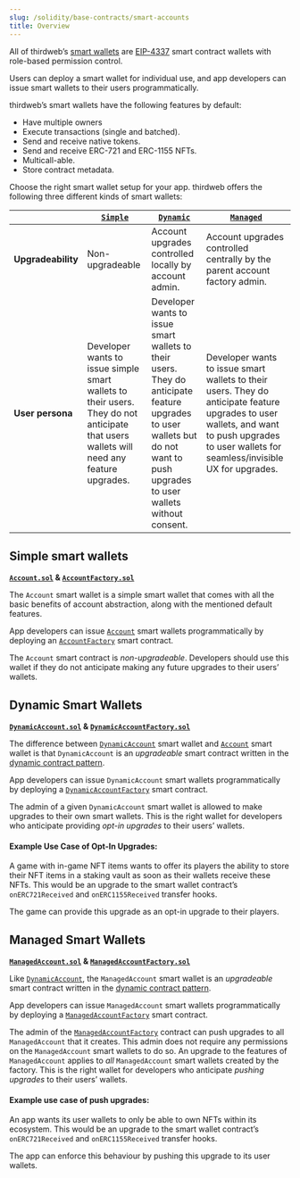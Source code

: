 ```yaml
---
slug: /solidity/base-contracts/smart-accounts
title: Overview
---
```


All of thirdweb’s [smart wallets](/wallet/smart-wallet) are [EIP-4337](https://eips.ethereum.org/EIPS/eip-4337) smart contract wallets with role-based permission control.

Users can deploy a smart wallet for individual use, and app developers can issue smart wallets to their users programmatically.

thirdweb’s smart wallets have the following features by default:

- Have multiple owners
- Execute transactions (single and batched).
- Send and receive native tokens.
- Send and receive ERC-721 and ERC-1155 NFTs.
- Multicall-able.
- Store contract metadata.

Choose the right smart wallet setup for your app. thirdweb offers the following three different kinds of smart wallets:

|                    | [`Simple`](/solidity/base-contracts/account)                                                                                            | [`Dynamic`](/solidity/base-contracts/dynamic-account)                                                                                                                        | [`Managed`](/solidity/base-contracts/managed-account)                                                                                                                                         |
| ------------------ | --------------------------------------------------------------------------------------------------------------------------------------- | ---------------------------------------------------------------------------------------------------------------------------------------------------------------------------- | --------------------------------------------------------------------------------------------------------------------------------------------------------------------------------------------- |
| **Upgradeability** | Non-upgradeable                                                                                                                         | Account upgrades controlled locally by account admin.                                                                                                                        | Account upgrades controlled centrally by the parent account factory admin.                                                                                                                    |
| **User persona**   | Developer wants to issue simple smart wallets to their users. They do not anticipate that users wallets will need any feature upgrades. | Developer wants to issue smart wallets to their users. They do anticipate feature upgrades to user wallets but do not want to push upgrades to user wallets without consent. | Developer wants to issue smart wallets to their users. They do anticipate feature upgrades to user wallets, and want to push upgrades to user wallets for seamless/invisible UX for upgrades. |

## Simple smart wallets

**[`Account.sol`](/solidity/base-contracts/account) & [`AccountFactory.sol`](/solidity/base-contracts/account-factory)**

The `Account` smart wallet is a simple smart wallet that comes with all the basic benefits of account abstraction, along with the mentioned default features.

App developers can issue [`Account`](<(/solidity/base-contracts/account)>) smart wallets programmatically by deploying an [`AccountFactory`](/solidity/base-contracts/account-factory) smart contract.

The `Account` smart contract is _non-upgradeable_. Developers should use this wallet if they do not anticipate making any future upgrades to their users’ wallets.

## Dynamic Smart Wallets

**[`DynamicAccount.sol`](/solidity/base-contracts/dynamic-account) & [`DynamicAccountFactory.sol`](/solidity/base-contracts/dynamic-account-factory)**

The difference between [`DynamicAccount`](/solidity/base-contracts/dynamic-account) smart wallet and [`Account`](/solidity/base-contracts/account) smart wallet is that `DynamicAccount` is an _upgradeable_ smart contract written in the [dynamic contract pattern](https://github.com/thirdweb-dev/dynamic-contracts).

App developers can issue `DynamicAccount` smart wallets programmatically by deploying a [`DynamicAccountFactory`](/solidity/base-contracts/dynamic-account-factory) smart contract.

The admin of a given `DynamicAccount` smart wallet is allowed to make upgrades to their own smart wallets. This is the right wallet for developers who anticipate providing _opt-in upgrades_ to their users’ wallets.

#### Example Use Case of Opt-In Upgrades:

A game with in-game NFT items wants to offer its players the ability to store their NFT items in a staking vault as soon as their wallets receive these NFTs. This would be an upgrade to the smart wallet contract’s `onERC721Received` and `onERC1155Received` transfer hooks.

The game can provide this upgrade as an opt-in upgrade to their players.

## Managed Smart Wallets

**[`ManagedAccount.sol`](/solidity/base-contracts/managed-account) & [`ManagedAccountFactory.sol`](/solidity/base-contracts/managed-account-factory)**

Like [`DynamicAccount`](/solidity/base-contracts/managed-account), the `ManagedAccount` smart wallet is an _upgradeable_ smart contract written in the [dynamic contract pattern](https://github.com/thirdweb-dev/dynamic-contracts).

App developers can issue `ManagedAccount` smart wallets programmatically by deploying a [`ManagedAccountFactory`](/solidity/base-contracts/managed-account-factory) smart contract.

The admin of the [`ManagedAccountFactory`](/solidity/base-contracts/managed-account-factory) contract can push upgrades to all `ManagedAccount` that it creates. This admin does not require any permissions on the `ManagedAccount` smart wallets to do so. An upgrade to the features of `ManagedAccount` applies to _all_ `ManagedAccount` smart wallets created by the factory. This is the right wallet for developers who anticipate _pushing upgrades_ to their users’ wallets.

#### Example use case of push upgrades:

An app wants its user wallets to only be able to own NFTs within its ecosystem. This would be an upgrade to the smart wallet contract’s `onERC721Received` and `onERC1155Received` transfer hooks.

The app can enforce this behaviour by pushing this upgrade to its user wallets.
